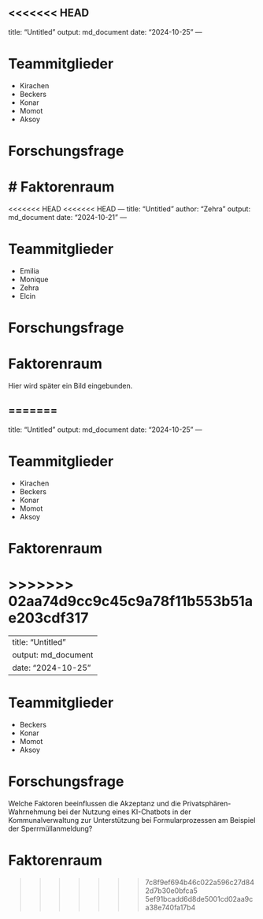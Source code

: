 <<<<<<< HEAD
---
title: "Untitled"
output: md_document
date: "2024-10-25"
---

# Teammitglieder 
* Kirachen 
* Beckers 
* Konar
* Momot
* Aksoy

# Forschungsfrage
# Faktorenraum
=======
<<<<<<< HEAD
<<<<<<< HEAD
---
title: "Untitled"
author: "Zehra"
output: md_document
date: "2024-10-21"
---

# Teammitglieder
* Emilia
* Monique 
* Zehra
* Elcin 


# Forschungsfrage



# Faktorenraum
Hier wird später ein Bild eingebunden.

=======
---
title: "Untitled"
output: md_document
date: "2024-10-25"
---

# Teammitglieder 
* Kirachen 
* Beckers 
* Konar
* Momot
* Aksoy




# Faktorenraum
>>>>>>> 02aa74d9cc9c45c9a78f11b553b51ae203cdf317
=======
---
title: "Untitled"
output: md_document
date: "2024-10-25"
---

# Teammitglieder 
* Beckers 
* Konar
* Momot
* Aksoy


# Forschungsfrage
Welche Faktoren beeinflussen die Akzeptanz und die Privatsphären-Wahrnehmung bei der Nutzung eines KI-Chatbots in der Kommunalverwaltung zur Unterstützung bei Formularprozessen am Beispiel der Sperrmüllanmeldung?

# Faktorenraum
>>>>>>> 7c8f9ef694b46c022a596c27d842d7b30e0bfca5
>>>>>>> 5ef91bcadd6d8de5001cd02aa9ca38e740fa17b4
